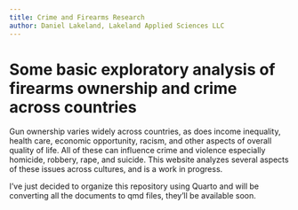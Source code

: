 ```yaml
---
title: Crime and Firearms Research
author: Daniel Lakeland, Lakeland Applied Sciences LLC
---
```


# Some basic exploratory analysis of firearms ownership and crime across countries


Gun ownership varies widely across countries, as does income inequality, health care, economic opportunity, racism, 
and other aspects of overall quality of life. All of these can influence crime and violence especially 
homicide, robbery, rape, and suicide. This website analyzes several aspects of these issues across cultures, and is a work in progress.

I've just decided to organize this repository using Quarto and will be converting all the documents to qmd files, they'll be available soon.


